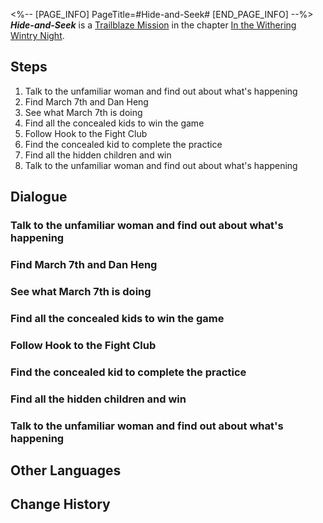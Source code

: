 <%-- [PAGE_INFO]
PageTitle=#Hide-and-Seek#
[END_PAGE_INFO] --%>
{{Stub|Dialogue.}}
{{Mission Infobox
|id            = 1010401
|title         = 
|image         = <!--Mission Hide-and-Seek.png-->
|type          = Trailblaze
|event_name    = 
|chapter       = In the Withering Wintry Night
|requirements  = [[Trailblaze Mission]] ''[[You Can Run, But You Can't Hide]]'' completed
|summary       = Dizziness set in, and you awakened to find yourself separated from your companions, lying on a bed. Through a thrilling game of hide-and-seek, you reunited with March 7th and embarked on a quest to locate Dan Heng.
|characters    = Calm Spectator; Curious Spectator; Excitable Spectator; Hook; Inquiring Spectator; Julian; March 7th; Natasha; Trailblazer
|startLocation = [[Jarilo-VI]] - [[Boulder Town]]
|world         = Jarilo-VI
|area          = Boulder Town
|prev          = You Can Run, But You Can't Hide
|next          = Hide-and-Seek
|exp           = 600
|credits       = 
|stellarJade   = 80
|other         = {{Card List|Adventure Log*6; Condensed Aether*3; Trick Snack*10; Simple First-Aid Device*10}}
}}
'''''Hide-and-Seek''''' is a [[Trailblaze Mission]] in the chapter [[In the Withering Wintry Night]].

==Steps==
# Talk to the unfamiliar woman and find out about what's happening
# Find March 7th and Dan Heng
# See what March 7th is doing
# Find all the concealed kids to win the game
# Follow Hook to the Fight Club
# Find the concealed kid to complete the practice
# Find all the hidden children and win
# Talk to the unfamiliar woman and find out about what's happening

<!--
==Gameplay Notes==

--><!--
==Trial Character==

-->
==Dialogue==
{{Stub Dialogue}}
===Talk to the unfamiliar woman and find out about what's happening===
{{Mission Description|type=trailblaze|location=Boulder Town|As the daughter of the Supreme Guardian, Bronya has always been quick and decisive &mdash; this pursuit operation targeted at you was no exception.<br />Good thing your "good pal" Sampo arrived just in time to rescue you. It's just that... it would've been better if he didn't knock you out with the smoke bomb made from questionable ingredients.<br />In your daze, you realize that you aren't tied up but placed on a bed somewhere &mdash; to a degree, this tells you that you're not in immediate danger. You'll have to ask the unfamiliar woman in front of you for more details.}}
{{Dialogue Start}}
:{{tx}}
{{Dialogue End}}

===Find March 7th and Dan Heng===
{{Mission Description|type=trailblaze|location=Boulder Town|update|The doctor named Natasha explained the entire incident to you. You now know two things:<br />One, Dan Heng has been grabbed by Sampo. And two, March 7th abandoned you to go shopping. As for Bronya... Well, you're not too concerned about the well-being of your enemies right now.<br />Whatever the case, you decide to find your two companions first and have a deep conversation about why they left you behind.}}
{{Dialogue Start}}
:{{tx}}
{{Dialogue End}}

===See what March 7th is doing===
{{Mission Description|type=trailblaze|location=Boulder Town|update|You find March 7th and discover her to be immersed in a children's game and doesn't notice you at all.<br />"Of course," you think. "When a companion is unconscious and the other missing, what better way to resolve it than to 'find a few kids to play games with'?"<br />You've convinced yourself. Now it's the cute March 7th's turn to do the same.}}
{{Dialogue Start}}
:{{tx}}
{{Dialogue End}}

===Find all the concealed kids to win the game===
{{Mission Description|type=trailblaze|location=Boulder Town|update|March 7th attempts to convince you but you no longer care for it as much anymore, because the kids have started taunting you.<br />You will not stand for this! It's time to show these children the cruelty of the grown-ups' world.<br />Little do they know that the practice just now was just a warm-up... The cruel and real Hide-and-seek is only about to begin!}}
{{Dialogue Start}}
:{{tx}}
{{Dialogue End}}

===Follow Hook to the Fight Club===
{{Mission Description|type=trailblaze|location=Boulder Town|update|You've won and claimed victory in the game of hide-and-seek. You put on enough of a display of the rules of survival in the grown-ups' world to cause some emotional trauma for these kids.<br />And now, the loser will have to fulfill her duty and guide the winner to the Fight Club to find Dan Heng.<br />However, you still have no choice but to address this puny loser as the Pitch-Dark Hook the Great... You didn't take a liking to this.}}
{{Dialogue Start}}
:{{tx}}
{{Dialogue End}}

===Find the concealed kid to complete the practice===
{{Mission Description|type=trailblaze|location=Boulder Town|update|March 7th attempts to convince you but you no longer care for it as much anymore, because the kids have started taunting you.<br />You will not stand for this! It's time to show these children the cruelty of the grown-ups' world.<br />Use your unrivaled and precise hiding skills to teach these kids a lesson!}}
{{Dialogue Start}}
:{{tx}}
{{Dialogue End}}

===Find all the hidden children and win===
{{Mission Description|type=trailblaze|location=Boulder Town|update|March 7th attempts to convince you but you no longer care for it as much anymore, because the kids have started taunting you.<br />You will not stand for this! It's time to show these children the cruelty of the grown-ups' world.<br />Little do they know that the practice just now was just a warm-up... The cruel and real Hide-and-seek is only about to begin!}}
{{Dialogue Start}}
:{{tx}}
{{Dialogue End}}

===Talk to the unfamiliar woman and find out about what's happening===
{{Mission Description|type=trailblaze|location=Boulder Town|update|As the daughter of the Supreme Guardian, Bronya has always been quick and decisive &mdash; this pursuit operation targeted at you was no exception.<br />Good thing your "good pal" Sampo arrived just in time to rescue you. It's just that... it would've been better if he didn't knock you out with the smoke bomb made from questionable ingredients.<br />In your daze, you realize that you aren't tied up but placed on a bed somewhere &mdash; to a degree, this tells you that you're not in immediate danger. You'll have to ask the unfamiliar woman in front of you for more details.}}
{{Dialogue Start}}
:{{tx}}
{{Dialogue End}}

==Other Languages==
{{Other Languages
|en   = Hide-and-Seek
|zhs  = 捉迷藏
|zht  = 捉迷藏
|ja   = かくれんぼ
|ko   = 숨바꼭질
|es   = El escondite
|fr   = Cache-cache
|ru   = Игра в прятки
|th   = เกมซ่อนหา
|vi   = Trốn Tìm
|de   = Versteckspiel
|id   = Petak Umpet
|pt   = Esconde-Esconde
}}

==Change History==
{{Change History|1.0}}
